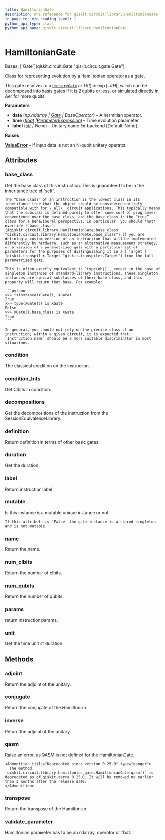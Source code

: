 ```yaml
---
title: HamiltonianGate
description: API reference for qiskit.circuit.library.HamiltonianGate
in_page_toc_min_heading_level: 1
python_api_type: class
python_api_name: qiskit.circuit.library.HamiltonianGate
---
```


# HamiltonianGate

<Class id="qiskit.circuit.library.HamiltonianGate" isDedicatedPage={true} github="https://github.com/qiskit/qiskit/tree/stable/0.45/qiskit/circuit/library/hamiltonian_gate.py" signature="qiskit.circuit.library.HamiltonianGate(data, time, label=None)">
  Bases: [`Gate`](qiskit.circuit.Gate "qiskit.circuit.gate.Gate")

  Class for representing evolution by a Hamiltonian operator as a gate.

  This gate resolves to a [`UnitaryGate`](qiskit.circuit.library.UnitaryGate "qiskit.circuit.library.UnitaryGate") as $U(t) = \exp(-i t H)$, which can be decomposed into basis gates if it is 2 qubits or less, or simulated directly in Aer for more qubits.

  **Parameters**

  *   **data** (*np.ndarray |* [*Gate*](qiskit.circuit.Gate "qiskit.circuit.Gate") *| BaseOperator*) – A hermitian operator.
  *   **time** ([*float*](https://docs.python.org/3/library/functions.html#float "(in Python v3.12)")  *|*[*ParameterExpression*](qiskit.circuit.ParameterExpression "qiskit.circuit.ParameterExpression")) – Time evolution parameter.
  *   **label** ([*str*](https://docs.python.org/3/library/stdtypes.html#str "(in Python v3.12)") *| None*) – Unitary name for backend \[Default: None].

  **Raises**

  [**ValueError**](https://docs.python.org/3/library/exceptions.html#ValueError "(in Python v3.12)") – if input data is not an N-qubit unitary operator.

  ## Attributes

  ### base\_class

  <Attribute id="qiskit.circuit.library.HamiltonianGate.base_class">
    Get the base class of this instruction. This is guaranteed to be in the inheritance tree of `self`.

    The “base class” of an instruction is the lowest class in its inheritance tree that the object should be considered entirely compatible with for \_all\_ circuit applications. This typically means that the subclass is defined purely to offer some sort of programmer convenience over the base class, and the base class is the “true” class for a behavioural perspective. In particular, you should *not* override [`base_class`](#qiskit.circuit.library.HamiltonianGate.base_class "qiskit.circuit.library.HamiltonianGate.base_class") if you are defining a custom version of an instruction that will be implemented differently by hardware, such as an alternative measurement strategy, or a version of a parametrised gate with a particular set of parameters for the purposes of distinguishing it in a [`Target`](qiskit.transpiler.Target "qiskit.transpiler.Target") from the full parametrised gate.

    This is often exactly equivalent to `type(obj)`, except in the case of singleton instances of standard-library instructions. These singleton instances are special subclasses of their base class, and this property will return that base. For example:

    ```python
    >>> isinstance(XGate(), XGate)
    True
    >>> type(XGate()) is XGate
    False
    >>> XGate().base_class is XGate
    True
    ```

    In general, you should not rely on the precise class of an instruction; within a given circuit, it is expected that `Instruction.name` should be a more suitable discriminator in most situations.
  </Attribute>

  ### condition

  <Attribute id="qiskit.circuit.library.HamiltonianGate.condition">
    The classical condition on the instruction.
  </Attribute>

  ### condition\_bits

  <Attribute id="qiskit.circuit.library.HamiltonianGate.condition_bits">
    Get Clbits in condition.
  </Attribute>

  ### decompositions

  <Attribute id="qiskit.circuit.library.HamiltonianGate.decompositions">
    Get the decompositions of the instruction from the SessionEquivalenceLibrary.
  </Attribute>

  ### definition

  <Attribute id="qiskit.circuit.library.HamiltonianGate.definition">
    Return definition in terms of other basic gates.
  </Attribute>

  ### duration

  <Attribute id="qiskit.circuit.library.HamiltonianGate.duration">
    Get the duration.
  </Attribute>

  ### label

  <Attribute id="qiskit.circuit.library.HamiltonianGate.label">
    Return instruction label
  </Attribute>

  ### mutable

  <Attribute id="qiskit.circuit.library.HamiltonianGate.mutable">
    Is this instance is a mutable unique instance or not.

    If this attribute is `False` the gate instance is a shared singleton and is not mutable.
  </Attribute>

  ### name

  <Attribute id="qiskit.circuit.library.HamiltonianGate.name">
    Return the name.
  </Attribute>

  ### num\_clbits

  <Attribute id="qiskit.circuit.library.HamiltonianGate.num_clbits">
    Return the number of clbits.
  </Attribute>

  ### num\_qubits

  <Attribute id="qiskit.circuit.library.HamiltonianGate.num_qubits">
    Return the number of qubits.
  </Attribute>

  ### params

  <Attribute id="qiskit.circuit.library.HamiltonianGate.params">
    return instruction params.
  </Attribute>

  ### unit

  <Attribute id="qiskit.circuit.library.HamiltonianGate.unit">
    Get the time unit of duration.
  </Attribute>

  ## Methods

  ### adjoint

  <Function id="qiskit.circuit.library.HamiltonianGate.adjoint" signature="adjoint()">
    Return the adjoint of the unitary.
  </Function>

  ### conjugate

  <Function id="qiskit.circuit.library.HamiltonianGate.conjugate" signature="conjugate()">
    Return the conjugate of the Hamiltonian.
  </Function>

  ### inverse

  <Function id="qiskit.circuit.library.HamiltonianGate.inverse" signature="inverse()">
    Return the adjoint of the unitary.
  </Function>

  ### qasm

  <Function id="qiskit.circuit.library.HamiltonianGate.qasm" signature="qasm()">
    Raise an error, as QASM is not defined for the HamiltonianGate.

    <Admonition title="Deprecated since version 0.25.0" type="danger">
      The method `qiskit.circuit.library.hamiltonian_gate.HamiltonianGate.qasm()` is deprecated as of qiskit-terra 0.25.0. It will be removed no earlier than 3 months after the release date.
    </Admonition>
  </Function>

  ### transpose

  <Function id="qiskit.circuit.library.HamiltonianGate.transpose" signature="transpose()">
    Return the transpose of the Hamiltonian.
  </Function>

  ### validate\_parameter

  <Function id="qiskit.circuit.library.HamiltonianGate.validate_parameter" signature="validate_parameter(parameter)">
    Hamiltonian parameter has to be an ndarray, operator or float.
  </Function>
</Class>

